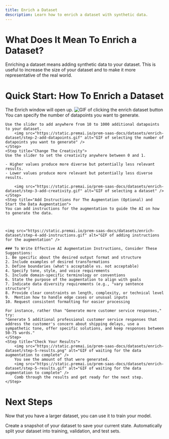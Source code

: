 ```yaml
---
title: Enrich a Dataset
description: Learn how to enrich a dataset with synthetic data.
---
```


# What Does It Mean To Enrich a Dataset?

Enriching a dataset means adding synthetic data to your dataset. This is useful to increase the size of your dataset and to make it more representative of the real world.

# Quick Start: How To Enrich a Dataset

<Steps>
    <Step title="Click ✨ Enrich to get started">
    The Enrich window will open up.
        <img src="https://static.premai.io/prem-saas-docs/datasets/enrich-dataset/step-1-click-enrich.gif" alt="GIF of clicking the enrich dataset button" />
    </Step>
    <Step title="Select The Number of Datapoints You Want To Generate">
    You can specify the number of datapoints you want to generate.

    Use the slider to add anywhere from 10 to 1000 additional datapoints to your dataset.
        <img src="https://static.premai.io/prem-saas-docs/datasets/enrich-dataset/step-2-add-datapoints.gif" alt="GIF of selecting the number of datapoints you want to generate" />
    </Step>
    <Step title="Change The Creativity">
    Use the slider to set the creativity anywhere between 0 and 1.

    - Higher values produce more diverse but potentially less relevant results.
    - Lower values produce more relevant but potentially less diverse results.

        <img src="https://static.premai.io/prem-saas-docs/datasets/enrich-dataset/step-3-add-creativity.gif" alt="GIF of selecting a dataset" />
    </Step>
    <Step title="Add Instructions For The Augmentation (Optional) and Start the Data Augmentation">
    You can add instructions for the augmentation to guide the AI on how to generate the data.



    <img src="https://static.premai.io/prem-saas-docs/datasets/enrich-dataset/step-4-add-instructions.gif" alt="GIF of adding instructions for the augmentation" />

    ### To Write Effective AI Augmentation Instructions, Consider These Suggestions:
    1. Be specific about the desired output format and structure
    2. Include examples of desired transformations
    3. Define boundaries (what's acceptable vs. not acceptable)
    4. Specify tone, style, and voice requirements
    5. Include domain-specific terminology or conventions
    6. State the purpose of the augmentation to align with goals
    7. Indicate data diversity requirements (e.g., "vary sentence structure")
    8. Provide clear constraints on length, complexity, or technical level
    9.  Mention how to handle edge cases or unusual inputs
    10. Request consistent formatting for easier processing

    For instance, rather than "Generate more customer service responses," try:
    "Generate 5 additional professional customer service responses that address the customer's concern about shipping delays, use a sympathetic tone, offer specific solutions, and keep responses between 50-75 words."
    </Step>
    <Step title="Check Your Results">
        <img src="https://static.premai.io/prem-saas-docs/datasets/enrich-dataset/step-5-results.png" alt="GIF of waiting for the data augmentation to complete" />
        You see the amount of that were generated.
        <img src="https://static.premai.io/prem-saas-docs/datasets/enrich-dataset/step-5-results.gif" alt="GIF of waiting for the data augmentation to complete" />
        Comb through the results and get ready for the next step.
    </Step>
</Steps>


# Next Steps

Now that you have a larger dataset, you can use it to train your model.

<CardGroup cols={2}>
    <Card title="Create A Snapshot" icon="camera" href="/datasets/create-snapshot">
        Create a snapshot of your dataset to save your current state.
    </Card>
    <Card title="Autosplit A Dataset" icon="split" href="/datasets/autosplit-dataset">
       Automatically split your dataset into training, validation, and test sets.
    </Card>
</CardGroup>
